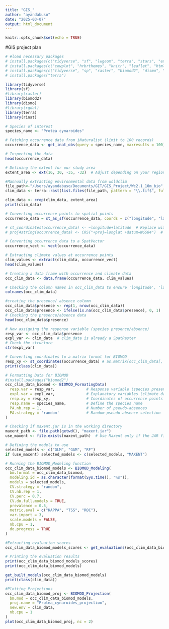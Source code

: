 ```yaml
---
title: "GIS_"
author: "ayandabuso"
date: "2025-03-07"
output: html_document
---
```


```r
knitr::opts_chunk$set(echo = TRUE)
```
#GIS project plan
 

```r
# #load necessary packages
# install.packages(c("tidyverse", "sf", "lwgeom", "terra", "stars", "exactextractr"))
# install.packages(c("cowplot", "hrbrthemes", "knitr", "leaflet", "htmltools", "rosm", "ggspatial", "rnaturalearth", "mapview", "tmap"))
# install.packages(c("tidyverse", "sp", "raster", "biomod2", "dismo", "rgdal", "rnaturalearth", "rnaturalearthdata"))
# install.packages("terra") 

library(tidyverse)   
library(sf)          
#library(raster)      
library(biomod2)     
library(dismo)      
#library(rgdal)       
library(terra)    
library(rinat)
```

```r
# Species of interest
species_name <- "Protea cynaroides"
```

```r
# Fetching occurrence data from iNaturalist (limit to 100 records)
occurrence_data <- get_inat_obs(query = species_name, maxresults = 100)
```

```r
# Inspecting the data
head(occurrence_data)
```

```r
# Defining the extent for our study area
extent_area <- ext(16, 30, -35, -32)  # Adjust depending on your region of interest
```


```r
#Mannually extracting environmental data from woldclim
file_path<-"/Users/ayandabuso/Documents/GIT/GIS_Project/Wc2.1_10m_bio"
clim_data <- terra::rast(list.files(file_path, pattern = "\\.tif$", full.names = TRUE))

clim_data <- crop(clim_data, extent_area)
print(clim_data)
```

```r
# Converting occurrence points to spatial points
occurrence_data = st_as_sf(occurrence_data, coords = c("longitude", "latitude"), crs = 4326)

# st_coordinates(occurrence_data) <- ~longitude+latitude  # Replace with actual columns from your data
# proj4string(occurrence_data) <- CRS("+proj=longlat +datum=WGS84")  # Define the projection
```

```r
# Converting occurrence_data to a SpatVector
occurrence_vect <- vect(occurrence_data)
```

```r
# Extracting climate values at occurrence points
clim_values <- extract(clim_data, occurrence_vect)
head(clim_values)
```

```r
# Creating a data frame with occurrence and climate data
occ_clim_data <- data.frame(occurrence_data, clim_values)
```

```r
# Checking the column names in occ_clim_data to ensure 'longitude', 'latitude', and 'presence' exist
colnames(occ_clim_data)
```

```r
#creating the presence/ absence colomn
occ_clim_data$presence <- rep(1, nrow(occ_clim_data))
occ_clim_data$presence <- ifelse(is.na(occ_clim_data$presence), 0, 1)
# Checking the presence/absence data
head(occ_clim_data$presence)
```


```r
# Now assigning the response variable (species presence/absence) 
resp_var <- occ_clim_data$presence
expl_var <- clim_data  # clim_data is already a SpatRaster
# Check the structure
str(expl_var)
```

```r
# Converting coordinates to a matrix format for BIOMOD
resp_xy <- st_coordinates(occurrence_data) # as.matrix(occ_clim_data[, c("longitude", "latitude")])
print(class(clim_data))
```


```r
# Formatting Data for BIOMOD
#install.packages("biomod2")
occ_clim_data_biomod <- BIOMOD_FormatingData(
  resp.var = resp_var,              # Response variable (species presence/absence)
  expl.var = expl_var,              # Explanatory variables (climate data)
  resp.xy = resp_xy,                # Coordinates of occurrence points
  resp.name = species_name,         # Define the species name
  PA.nb.rep = 1,                    # Number of pseudo-absences
  PA.strategy = 'random'            # Random pseudo-absence selection
)
```


```r
# Checking if maxent.jar is in the working directory
maxent_path <- file.path(getwd(), "maxent.jar")
use_maxent <- file.exists(maxent_path)  # Use Maxent only if the JAR file is present
```

```r
# Defining the models to use 
selected_models <- c("GLM", "GAM", "RF")
if (use_maxent) selected_models <- c(selected_models, "MAXENT")
```

```r
# Running the BIOMOD_Modeling function 
occ_clim_data_biomod_models <- BIOMOD_Modeling(
  bm.format = occ_clim_data_biomod,                    
  modeling.id = as.character(format(Sys.time(), "%s")), 
  models = selected_models,                            
  CV.strategy = "random",                              
  CV.nb.rep = 1,                                       
  CV.perc = 0.7,                                       
  CV.do.full.models = TRUE,                           
  prevalence = 0.5,                                 
  metric.eval = c("KAPPA", "TSS", "ROC"),              
  var.import = 3,                                   
  scale.models = FALSE,                           
  nb.cpu = 1,                                     
  do.progress = TRUE                                   
)
```


```r
#Extracting evaluation scores
occ_clim_data_biomod_models_scores <- get_evaluations(occ_clim_data_biomod_models)
```

```r
# Printing the evaluation results
print(occ_clim_data_biomod_models_scores)
print(occ_clim_data_biomod_models)
```

```r
get_built_models(occ_clim_data_biomod_models)
print(class(clim_data))
```

```r
#Plotting Projections
occ_clim_data_biomod_proj <- BIOMOD_Projection(
  bm.mod = occ_clim_data_biomod_models,  
  proj.name = "Protea_cynaroides_projection",  
  new.env = clim_data,  
  nb.cpu = 1  
)
plot(occ_clim_data_biomod_proj, nc = 2)
```
